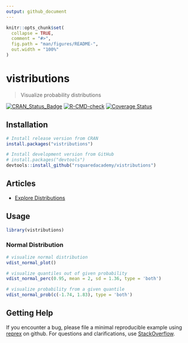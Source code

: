 ```yaml
---
output: github_document
---
```


<!-- README.md is generated from README.Rmd. Please edit that file -->

```r
knitr::opts_chunk$set(
  collapse = TRUE,
  comment = "#>",
  fig.path = "man/figures/README-",
  out.width = "100%"
)
```
# vistributions

> Visualize probability distributions

<!-- badges: start -->
[![CRAN_Status_Badge](https://www.r-pkg.org/badges/version/vistributions)](https://cran.r-project.org/package=vistributions) 
[![R-CMD-check](https://github.com/rsquaredacademy/vistributions/actions/workflows/R-CMD-check.yaml/badge.svg)](https://github.com/rsquaredacademy/vistributions/actions/workflows/R-CMD-check.yaml)
[![Coverage Status](https://img.shields.io/codecov/c/github/rsquaredacademy/vistributions/master.svg)](https://app.codecov.io/github/rsquaredacademy/vistributions?branch=master)  
<!-- badges: end -->

## Installation

```r
# Install release version from CRAN
install.packages("vistributions")

# Install development version from GitHub
# install.packages("devtools")
devtools::install_github("rsquaredacademy/vistributions")
```

## Articles

- [Explore Distributions](https://vistributions.rsquaredacademy.com/articles/introduction-to-vistributions.html)

## Usage

```r
library(vistributions)
```

### Normal Distribution

```r
# visualize normal distribution
vdist_normal_plot()

# visualize quantiles out of given probability
vdist_normal_perc(0.95, mean = 2, sd = 1.36, type = 'both')

# visualize probability from a given quantile
vdist_normal_prob(c(-1.74, 1.83), type = 'both')
```

## Getting Help

If you encounter a bug, please file a minimal reproducible example using 
[reprex](https://reprex.tidyverse.org/index.html) on github. For questions 
and clarifications, use [StackOverflow](https://stackoverflow.com/).
